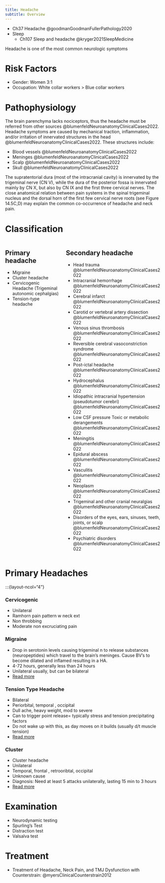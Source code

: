 ```yaml
---
title: Headache
subtitle: Overview
---
```


::: {.callout title="Reading list"}

- Ch37 Headache @goodmanGoodmanFullerPathology2020
- Sleep
    - Ch107 Sleep and headache @kryger2021SleepMedicine
:::


Headache is one of the most common neurologic symptoms

# Risk Factors

- Gender: Women 3:1
- Occupation: White collar workers > Blue collar workers

# Pathophysiology

The brain parenchyma lacks nociceptors, thus the headache must be referred from other sources @blumenfeldNeuroanatomyClinicalCases2022.
Headache symptoms are caused by mechanical traction, inflammation, and/or irritation of innervated structures in the head @blumenfeldNeuroanatomyClinicalCases2022.
These structures include:

- Blood vessels @blumenfeldNeuroanatomyClinicalCases2022
- Meninges @blumenfeldNeuroanatomyClinicalCases2022
- Scalp @blumenfeldNeuroanatomyClinicalCases2022
- Skull @blumenfeldNeuroanatomyClinicalCases2022


The supratentorial dura (most of the intracranial cavity) is innervated by the trigeminal nerve (CN V), while the dura of the posterior fossa is innervated mainly by CN X, but also by CN IX and the first three cervical nerves. The close anatomical relation between pain systems in the spinal trigeminal nucleus and the dorsal horn of the first few cervical nerve roots (see Figure 14.5C,D) may explain the common co-occurrence of headache and neck pain.


# Classification

::: {.columns}
::: {.column}
## Primary headache

- Migraine
- Cluster headache 
- Cervicogenic Headache (Trigeminal autonomic cephalgias)
- Tension-type headache
:::
::: {.column}
## Secondary headache

- Head trauma @blumenfeldNeuroanatomyClinicalCases2022
- Intracranial hemorrhage @blumenfeldNeuroanatomyClinicalCases2022 
- Cerebral infarct @blumenfeldNeuroanatomyClinicalCases2022 
- Carotid or vertebral artery dissection @blumenfeldNeuroanatomyClinicalCases2022 
- Venous sinus thrombosis @blumenfeldNeuroanatomyClinicalCases2022
- Reversible cerebral vasoconstriction syndrome @blumenfeldNeuroanatomyClinicalCases2022
- Post-ictal headache @blumenfeldNeuroanatomyClinicalCases2022 
- Hydrocephalus @blumenfeldNeuroanatomyClinicalCases2022 
- Idiopathic intracranial hypertension (pseudotumor cerebri) @blumenfeldNeuroanatomyClinicalCases2022
- Low CSF pressure Toxic or metabolic derangements @blumenfeldNeuroanatomyClinicalCases2022 
- Meningitis @blumenfeldNeuroanatomyClinicalCases2022 
- Epidural abscess @blumenfeldNeuroanatomyClinicalCases2022 
- Vasculitis @blumenfeldNeuroanatomyClinicalCases2022
- Neoplasm @blumenfeldNeuroanatomyClinicalCases2022
- Trigeminal and other cranial neuralgias @blumenfeldNeuroanatomyClinicalCases2022
- Disorders of the eyes, ears, sinuses, teeth, joints, or scalp @blumenfeldNeuroanatomyClinicalCases2022
- Psychiatric disorders @blumenfeldNeuroanatomyClinicalCases2022
:::
:::

# Primary Headaches



:::{layout-ncol="4"}

### Cervicogenic

- Unilateral
- Ramhorn pain pattern w neck ext
- Non throbbing
- Moderate non excruciating pain

### Migraine

- Drop in serotonin levels causing trigeminal n to release substances (neuropeptides) which travel to the brain’s meninges. Cause BV’s to become dilated and inflamed resulting in a HA. 
- 4-72 hours, generally less than 24 hours
- Unilateral usually, but can be bilateral
- [Read more]({{< var ref-migraine.path >}})

### Tension Type Headache

- Bilateral
- Periorbital, temporal , occipital
- Dull ache, heavy weight, mod to severe
- Can to trigger point release= typically stress and tension precipitating factors
- Do not wake up with this, as day moves on it builds (usually d/t muscle tension)
- [Read more]({{< var ref-tension-type-headache.path >}})

### Cluster

- Cluster headache
- Unilateral
- Temporal, frontal , retrooribtal, occipital 
- Unknown cause
- Diagnosis: Need at least 5 attacks unilaterally, lasting 15 min to 3 hours
- [Read more]({{< var ref-headache.cluster >}})





# Examination

- Neurodynamic testing
- Spurling's Test
- Distraction test
- Valsalva test


# Treatment


::: {.callout title="Reading list"}

- Treatment of Headache, Neck Pain, and  TMJ Dysfunction with Counterstrain: @myersClinicalCounterstrain2012

:::
